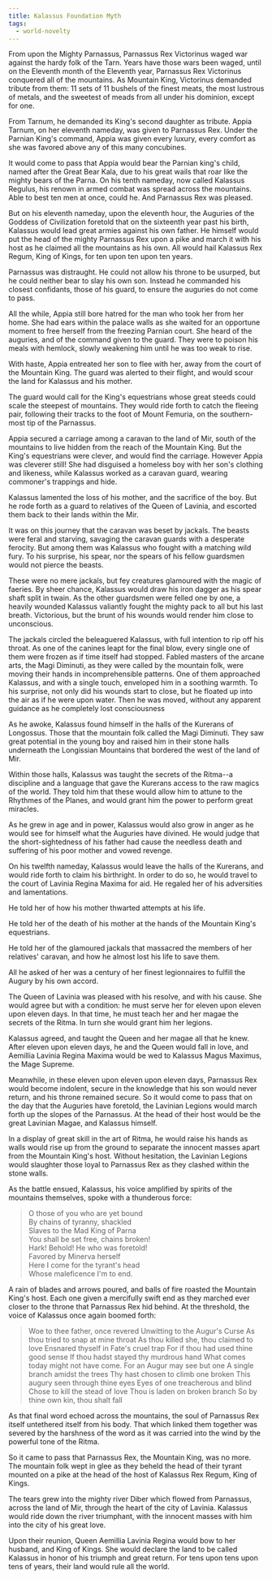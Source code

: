 ```yaml
---
title: Kalassus Foundation Myth
tags:
  - world-novelty
---
```


From upon the Mighty Parnassus, Parnassus Rex Victorinus waged war against the
hardy folk of the Tarn. Years have those wars been waged, until on the Eleventh
month of the Eleventh year, Parnassus Rex Victorinus conquered all of the
mountains. As Mountain King, Victorinus demanded tribute from them: 11 sets of
11 bushels of the finest meats, the most lustrous of metals, and the sweetest of
meads from all under his dominion, except for one.

From Tarnum, he demanded its King's second daughter as tribute. Appia Tarnum, on
her eleventh nameday, was given to Parnassus Rex. Under the Parnian King's
command, Appia was given every luxury, every comfort as she was favored above
any of this many concubines.

It would come to pass that Appia would bear the Parnian king's child, named
after the Great Bear Kala, due to his great wails that roar like the mighty
bears of the Parna. On his tenth nameday, now called Kalassus Regulus, his
renown in armed combat was spread across the mountains. Able to best ten men at
once, could he. And Parnassus Rex was pleased.

But on his eleventh nameday, upon the eleventh hour, the Auguries of the Goddess
of Civilization foretold that on the sixteenth year past his birth, Kalassus
would lead great armies against his own father. He himself would put the head of
the mighty Parnassus Rex upon a pike and march it with his host as he claimed
all the mountains as his own. All would hail Kalassus Rex Regum, King of Kings,
for ten upon ten upon ten years.

Parnassus was distraught. He could not allow his throne to be usurped, but he
could neither bear to slay his own son. Instead he commanded his closest
confidants, those of his guard, to ensure the auguries do not come to pass.

All the while, Appia still bore hatred for the man who took her from her home.
She had ears within the palace walls as she waited for an opportune moment to
free herself from the freezing Parnian court. She heard of the auguries, and of
the command given to the guard. They were to poison his meals with hemlock,
slowly weakening him until he was too weak to rise.

With haste, Appia entreated her son to flee with her, away from the court of the
Mountain King. The guard was alerted to their flight, and would scour the land
for Kalassus and his mother.

The guard would call for the King's equestrians whose great steeds could scale
the steepest of mountains. They would ride forth to catch the fleeing pair,
following their tracks to the foot of Mount Femuria, on the southern-most tip of
the Parnassus.

Appia secured a carriage among a caravan to the land of Mir, south of the
mountains to live hidden from the reach of the Mountain King. But the King's
equestrians were clever, and would find the carriage. However Appia was cleverer
still! She had disguised a homeless boy with her son's clothing and likeness,
while Kalassus worked as a caravan guard, wearing commoner's trappings and hide.

Kalassus lamented the loss of his mother, and the sacrifice of the boy. But he
rode forth as a guard to relatives of the Queen of Lavinia, and escorted them
back to their lands within the Mir.

It was on this journey that the caravan was beset by jackals. The beasts were
feral and starving, savaging the caravan guards with a desperate ferocity. But
among them was Kalassus who fought with a matching wild fury. To his surprise,
his spear, nor the spears of his fellow guardsmen would not pierce the beasts.

These were no mere jackals, but fey creatures glamoured with the magic of
faeries. By sheer chance, Kalassus would draw his iron dagger as his spear shaft
split in twain. As the other guardsmen were felled one by one, a heavily wounded
Kalassus valiantly fought the mighty pack to all but his last breath.
Victorious, but the brunt of his wounds would render him close to unconscious.

The jackals circled the beleaguered Kalassus, with full intention to rip off his
throat. As one of the canines leapt for the final blow, every single one of them
were frozen as if time itself had stopped. Fabled masters of the arcane arts,
the Magi Diminuti, as they were called by the mountain folk, were moving their
hands in incomprehensible patterns. One of them approached Kalassus, and with a
single touch, enveloped him in a soothing warmth. To his surprise, not only did
his wounds start to close, but he floated up into the air as if he were upon
water. Then he was moved, without any apparent guidance as he completely lost
consciousness

As he awoke, Kalassus found himself in the halls of the Kurerans of Longossus.
Those that the mountain folk called the Magi Diminuti. They saw great potential
in the young boy and raised him in their stone halls underneath the Longissian
Mountains that bordered the west of the land of Mir.

Within those halls, Kalassus was taught the secrets of the Ritma--a discipline
and a language that gave the Kurerans access to the raw magics of the world.
They told him that these would allow him to attune to the Rhythmes of the
Planes, and would grant him the power to perform great miracles.

As he grew in age and in power, Kalassus would also grow in anger as he would
see for himself what the Auguries have divined. He would judge that the
short-sightedness of his father had cause the needless death and suffering of
his poor mother and vowed revenge.

On his twelfth nameday, Kalassus would leave the halls of the Kurerans, and
would ride forth to claim his birthright. In order to do so, he would travel to
the court of Lavinia Regina Maxima for aid. He regaled her of his adversities
and lamentations.

He told her of how his mother thwarted attempts at his life.

He told her of the death of his mother at the hands of the Mountain King's
equestrians.

He told her of the glamoured jackals that massacred the members of her
relatives' caravan, and how he almost lost his life to save them.

All he asked of her was a century of her finest legionnaires to fulfill the
Augury by his own accord.

The Queen of Lavinia was pleased with his resolve, and with his cause. She would
agree but with a condition: he must serve her for eleven upon eleven upon eleven
days. In that time, he must teach her and her magae the secrets of the Ritma. In
turn she would grant him her legions.

Kalassus agreed, and taught the Queen and her magae all that he knew. After
eleven upon eleven days, he and the Queen would fall in love, and Aemillia
Lavinia Regina Maxima would be wed to Kalassus Magus Maximus, the Mage Supreme.

Meanwhile, in these eleven upon eleven upon eleven days, Parnassus Rex would
become indolent, secure in the knowledge that his son would never return, and
his throne remained secure. So it would come to pass that on the day that the
Auguries have foretold, the Lavinian Legions would march forth up the slopes of
the Parnassus. At the head of their host would be the great Lavinian Magae, and
Kalassus himself.

In a display of great skill in the art of Ritma, he would raise his hands as
walls would rise up from the ground to separate the innocent masses apart from
the Mountain King's host. Without hesitation, the Lavinian Legions would
slaughter those loyal to Parnassus Rex as they clashed within the stone walls.

As the battle ensued, Kalassus, his voice amplified by spirits of the mountains
themselves, spoke with a thunderous force:

> O those of you who are yet bound\
> By chains of tyranny, shackled\
> Slaves to the Mad King of Parna\
> You shall be set free, chains broken!\
> Hark! Behold! He who was foretold!\
> Favored by Minerva herself\
> Here I come for the tyrant's head\
> Whose maleficence I'm to end.

A rain of blades and arrows poured, and balls of fire roasted the Mountain
King's host. Each one given a mercifully swift end as they marched ever closer
to the throne that Parnassus Rex hid behind. At the threshold, the voice of
Kalassus once again boomed forth:

> Woe to thee father, once revered Unwitting to the Augur's Curse As thou tried
> to snap at mine throat As thou killed she, thou claimed to love Ensnared
> thyself in Fate's cruel trap For if thou had used thine good sense If thou
> hadst stayed thy murdrous hand What comes today might not have come. For an
> Augur may see but one A single branch amidst the trees Thy hast chosen to
> climb one broken This augury seen through thine eyes Eyes of one treacherous
> and blind Chose to kill the stead of love Thou is laden on broken branch So by
> thine own kin, thou shalt fall

As that final word echoed across the mountains, the soul of Parnassus Rex itself
untethered itself from his body. That which linked them together was severed by
the harshness of the word as it was carried into the wind by the powerful tone
of the Ritma.

So it came to pass that Parnassus Rex, the Mountain King, was no more. The
mountain folk wept in glee as they beheld the head of their tyrant mounted on a
pike at the head of the host of Kalassus Rex Regum, King of Kings.

The tears grew into the mighty river Diber which flowed from Parnassus, across
the land of Mir, through the heart of the city of Lavinia. Kalassus would ride
down the river triumphant, with the innocent masses with him into the city of
his great love.

Upon their reunion, Queen Aemillia Lavinia Regina would bow to her husband, and
King of Kings. She would declare the land to be called Kalassus in honor of his
triumph and great return. For tens upon tens upon tens of years, their land
would rule all the world.
